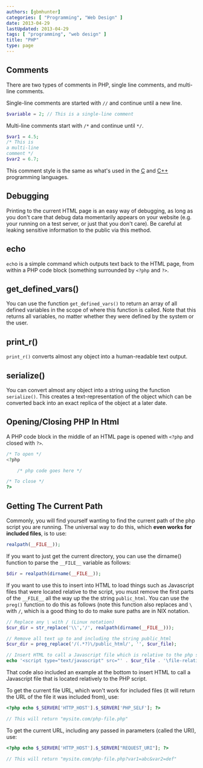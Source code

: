 ```yaml
---
authors: [gbmhunter]
categories: [ "Programming", "Web Design" ]
date: 2013-04-29
lastUpdated: 2013-04-29
tags: [ "programming", "web design" ]
title: "PHP"
type: page
---
```


## Comments

There are two types of comments in PHP, single line comments, and multi-line comments.

Single-line comments are started with `//` and continue until a new line.

```php
$variable = 2; // This is a single-line comment
```

Multi-line comments start with `/*` and continue until `*/`.

```php
$var1 = 4.5;
/* This is
a multi-line
comment */
$var2 = 6.7;
```

This comment style is the same as what's used in the [C](/programming/languages/c) and [C++](/programming/languages/c-plus-plus) programming languages.

## Debugging

Printing to the current HTML page is an easy way of debugging, as long as you don't care that debug data momentarily appears on your website (e.g. your running on a test server, or just that you don't care). Be careful at leaking sensitive information to the public via this method.

## echo

`ech`o is a simple command which outputs text back to the HTML page, from within a PHP code block (something surrounded by `<?php` and `?>`.

## get_defined_vars()

You can use the function `get_defined_vars()` to return an array of all defined variables in the scope of where this function is called. Note that this returns all variables, no matter whether they were defined by the system or the user.

## print_r()

`print_r()` converts almost any object into a human-readable text output.

## serialize()

You can convert almost any object into a string using the function `serialize()`. This creates a text-representation of the object which can be converted back into an exact replica of the object at a later date.

## Opening/Closing PHP In Html

A PHP code block in the middle of an HTML page is opened with `<?php` and closed with `?>`.

```php    
/* To open */
<?php

    /* php code goes here */

/* To close */
?>
```

## Getting The Current Path

Commonly, you will find yourself wanting to find the current path of the php script you are running. The universal way to do this, which **even works for included files**, is to use:

```php    
realpath(__FILE__));
```

If you want to just get the current directory, you can use the dirname() function to parse the `__FILE__` variable as follows:

```php 
$dir = realpath(dirname(__FILE__));
```

If you want to use this to insert into HTML to load things such as Javascript files that were located relative to the script, you must remove the first parts of the `__FILE__` all the way up the the string `public_html`. You can use the `preg()` function to do this as follows (note this function also replaces and `\` with `/`, which is a good thing to do to make sure paths are in NIX notation.

```php
// Replace any \ with / (Linux notation)
$cur_dir = str_replace('\\','/', realpath(dirname(__FILE__)));

// Remove all text up to and including the string public_html
$cur_dir = preg_replace('/(.*?)\/public_html/', '', $cur_file);

// Insert HTML to call a Javascript file which is relative to the php script (example)
echo '<script type="text/javascript" src="' . $cur_file . '\file-relative-to-php-script.js"></script>';
```

That code also included an example at the bottom to insert HTML to call a Javascript file that is located relatively to the PHP script.

To get the current file URL, which won't work for included files (it will return the URL of the file it was included from), use:

```php 
<?php echo $_SERVER['HTTP_HOST'].$_SERVER['PHP_SELF']; ?>

// This will return "mysite.com/php-file.php"
```

To get the current URL, including any passed in parameters (called the URI), use:

```php
<?php echo $_SERVER['HTTP_HOST'].$_SERVER["REQUEST_URI"]; ?>

// This will return "mysite.com/php-file.php?var1=abc&var2=def"
```